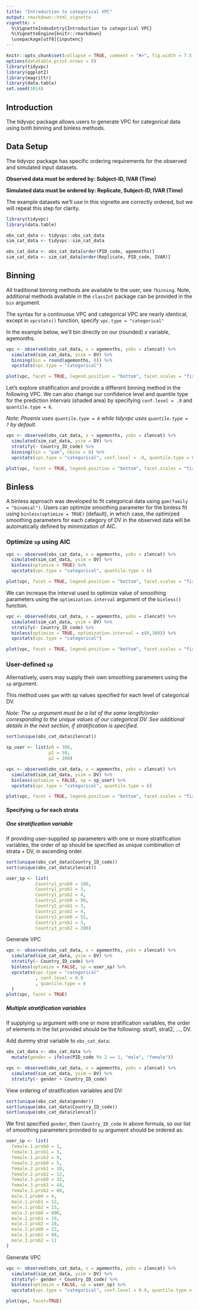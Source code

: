 ```yaml
---
title: "Introduction to categorical VPC"
output: rmarkdown::html_vignette
vignette: >
  %\VignetteIndexEntry{Introduction to categorical VPC}
  %\VignetteEngine{knitr::rmarkdown}
  \usepackage[utf8]{inputenc}
---
```



```r
knitr::opts_chunk$set(collapse = TRUE, comment = "#>", fig.width = 7.5, fig.height = 5, fig.align = "center")
options(datatable.print.nrows = 8)
library(tidyvpc)
library(ggplot2)
library(magrittr)
library(data.table)
set.seed(1014)
```


## Introduction

The tidyvpc package allows users to generate VPC for categorical data using both binning and binless methods.


## Data Setup

The tidyvpc package has specific ordering requirements for the observed and simulated input datasets.

**Observed data must be ordered by: Subject-ID, IVAR (Time)**

**Simulated data must be ordered by: Replicate, Subject-ID, IVAR (Time)**

The example datasets we'll use in this vignette are correctly ordered, but we will repeat this step for clarity.

```r
library(tidyvpc)
library(data.table)

obs_cat_data <- tidyvpc::obs_cat_data
sim_cat_data <- tidyvpc::sim_cat_data

obs_cat_data <- obs_cat_data[order(PID_code, agemonths)]
sim_cat_data <- sim_cat_data[order(Replicate, PID_code, IVAR)]

```


## Binning

All traditional binning methods are available to the user, see `?binning`. Note, additional methods available in the `classInt` package can be provided in the `bin` argument.

The syntax for a continuous VPC and categorical VPC are nearly identical, except in `vpcstats()` function, specify `vpc.type = "categorical"` 

In the example below, we'll bin directly on our (rounded) x variable, agemonths.

```r

vpc <- observed(obs_cat_data, x = agemonths, yobs = zlencat) %>%
  simulated(sim_cat_data, ysim = DV) %>%
  binning(bin = round(agemonths, 0)) %>%
  vpcstats(vpc.type = "categorical")

plot(vpc, facet = TRUE, legend.position = "bottom", facet.scales = "fixed")
```

Let's explore stratification and provide a different binning method in the following VPC.  We can also change our confidence level and quantile type for the prediction intervals (shaded area) by specifying `conf.level = .9` and `quantile.type = 6`.

*Note: Phoenix uses `quantile.type = 6` while tidyvpc uses `quantile.type = 7` by default.*

```r

vpc <- observed(obs_cat_data, x = agemonths, yobs = zlencat) %>%
  simulated(sim_cat_data, ysim = DV) %>%
  stratify(~ Country_ID_code) %>%
  binning(bin = "pam", nbins = 6) %>%
  vpcstats(vpc.type = "categorical", conf.level = .9, quantile.type = 6)

plot(vpc, facet = TRUE, legend.position = "bottom", facet.scales = "fixed")
```



## Binless

A binless approach was developed to fit categorical data using `gam(family = "binomial")`. Users can optimize smoothing parameter for the binless fit using `binless(optimize = TRUE)` (default), in which case, the optimized smoothing parameters for each category of DV in the observed data will be automatically defined by minimization of AIC.


### Optimize `sp` using AIC
```r

vpc <- observed(obs_cat_data, x = agemonths, yobs = zlencat) %>%
  simulated(sim_cat_data, ysim = DV) %>%
  binless(optimize = TRUE) %>%
  vpcstats(vpc.type = "categorical", quantile.type = 6)

plot(vpc, facet = TRUE, legend.position = "bottom", facet.scales = "fixed")


```

We can increase the interval used to optimize value of smoothing parameters using the `optimization.interval` argument of the `binless()` function.  

```r

vpc <- observed(obs_cat_data, x = agemonths, yobs = zlencat) %>%
  simulated(sim_cat_data, ysim = DV) %>%
  stratify(~ Country_ID_code) %>%
  binless(optimize = TRUE, optimization.interval = c(0,300)) %>%
  vpcstats(vpc.type = "categorical")

plot(vpc, facet = TRUE, legend.position = "bottom", facet.scales = "fixed")


```


### User-defined `sp`

Alternatively, users may supply their own smoothing parameters using the `sp` argument.

This method uses `gam` with sp values specified for each level of categorical DV. 

*Note: The `sp` argument must be a list of the same length/order corresponding to the unique values of our categorical DV. See additional details in the next section, if stratification is specified. *

```r
sort(unique(obs_cat_data$zlencat))
```
```r

sp_user <- list(p0 = 300,
                p1 = 50,
                p2 = 100)

```

```r
vpc <- observed(obs_cat_data, x = agemonths, yobs = zlencat) %>%
  simulated(sim_cat_data, ysim = DV) %>%
  binless(optimize = FALSE, sp = sp_user) %>%
  vpcstats(vpc.type = "categorical", quantile.type = 6)

plot(vpc, facet = TRUE, legend.position = "bottom", facet.scales = "fixed")

```


#### Specifying `sp` for each strata

##### One stratification variable 

If providing user-supplied sp parameters with one or more stratification variables, the order of sp
should be specified as unique combination of strata + DV, in ascending order.

```r
sort(unique(obs_cat_data$Country_ID_code))
sort(unique(obs_cat_data$zlencat))
```

```r
user_sp <- list(
           Country1_prob0 = 100,
           Country1_prob1 = 3,
           Country1_prob2 = 4,
           Country2_prob0 = 90,
           Country2_prob1 = 3,
           Country2_prob2 = 4,
           Country3_prob0 = 55,
           Country3_prob1 = 3,
           Country3_prob2 = 200)
```

Generate VPC

```r
vpc <- observed(obs_cat_data, x = agemonths, yobs = zlencat) %>%
  simulated(sim_cat_data, ysim = DV) %>%
  stratify(~ Country_ID_code) %>%
  binless(optimize = FALSE, sp = user_sp) %>%
  vpcstats(vpc.type = "categorical"
           , conf.level = 0.9
           , quantile.type = 6
  )
plot(vpc, facet = TRUE)

```


##### Multiple stratification variables


If supplying `sp` argument with one or more stratification variables, the order of elements in the list provided
should be the following: strat1, strat2, ..., DV.


Add dummy strat variable to `obs_cat_data`:

```r
obs_cat_data <- obs_cat_data %>%
  mutate(gender = ifelse(PID_code %% 2 == 1, "male", "female"))
```


```r
vpc <- observed(obs_cat_data, x = agemonths, yobs = zlencat) %>%
  simulated(sim_cat_data, ysim = DV) %>%
  stratify(~ gender + Country_ID_code)

```


View ordering of stratification variables and DV:
```r
sort(unique(obs_cat_data$gender))
sort(unique(obs_cat_data$Country_ID_code))
sort(unique(obs_cat_data$zlencat))

```

We first specified `gender`, then `Country_ID_code` in above formula, so our list of smoothing parameters provided to `sp` argument should be ordered as:

```r
user_sp <- list(
  female.1.prob0 = 1,
  female.1.prob1 = 3,
  female.1.prob2 = 9,
  female.2.prob0 = 5,
  female.2.prob1 = 10,
  female.2.prob2 = 12,
  female.3.prob0 = 33,
  female.3.prob1 = 44,
  female.3.prob2 = 88,
  male.1.prob0 = 4,
  male.1.prob1 = 12,
  male.1.prob2 = 15,
  male.2.prob0 = 800,
  male.2.prob1 = 19,
  male.2.prob2 = 28,
  male.3.prob0 = 22,
  male.3.prob1 = 88,
  male.3.prob2 = 11
)
```


Generate VPC

```r
vpc <- observed(obs_cat_data, x = agemonths, yobs = zlencat) %>%
  simulated(sim_cat_data, ysim = DV) %>%
  stratify(~ gender + Country_ID_code) %>%
  binless(optimize = FALSE, sp = user_sp) %>%
  vpcstats(vpc.type = "categorical", conf.level = 0.9, quantile.type = 6)

plot(vpc, facet=TRUE)

```

